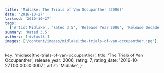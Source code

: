 ```yaml
---
title: 'Midlake: The Trials of Van Occupanther (2006)'
date: '2016-10-27'
lastmod: '2016-10-27'
tags:
  ['Artist Midlake', 'Rated 3.5', 'Release Year 2006', 'Release Decade 2000']
summary: 'Rated 3.5'
authors: ['default']
images: ['/content/images/midlake|the-trials-of-van-occupanther.jpg']
---
```


  key: 'midlake|the-trials-of-van-occupanther',
  title: 'The Trials of Van Occupanther',
  release_year: 2006,
  rating: 7,
  rating_date: '2016-10-27T00:00:00.000Z',
  artist: 'Midlake',
};

<MusicRating data={data} />
